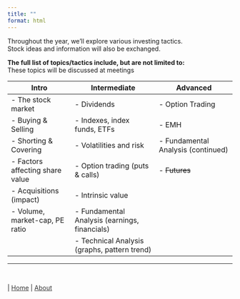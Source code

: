 ```yaml
---
title: ""
format: html
---
```


<span class="big"></span>

Throughout the year, we'll explore various investing tactics.   
Stock ideas and information will also be exchanged.

**The full list of topics/tactics include, but are not limited to:**  
<span class="smalltext-black">These topics will be discussed at meetings</span>
<div class="small-table">
| **Intro**                          | **Intermediate**                              |   **Advanced**                            |
|------------------------------------|-----------------------------------------------|-------------------------------------------|
| - The stock market                 | - Dividends                                   | - Option Trading                          |
| - Buying & Selling                 | - Indexes, index funds, ETFs                  | - EMH                                     |
| - Shorting & Covering              | - Volatilities and risk                       | - Fundamental Analysis <span class="small-text-black">(continued)</span>|
| - Factors affecting share value    | - Option trading (puts & calls)               | - ~~Futures~~                             |
| - Acquisitions (impact)            | - Intrinsic value                             |                                           |
| - Volume, market-cap, PE ratio     | - Fundamental Analysis (earnings, financials) |                                           |
|                                    | - Technical Analysis (graphs, pattern trend)|                                          |
</div>
---

<!-- <div class="tip-box2">
~~**Informational Meeting** | <span class="something1">9/13/2024:</span>  
<span class="something1">At this meeting, we will introduce what Investment Club is and its plan.  
The stock market and its news will also be discussed.</span>  
<span class="something1">Topics include:</span> <span class="highlight2_09">The stock market, buying & selling, factors affecting share price, market-cap</span>  
<span class="something1">Practice trading using Marketwatch will be introduced and demonstrated. </span>~~  
MEETING OVER</div>  -->

<br>

<div class="nav-right">
 | [Home](index.qmd){style="color: #373737;"} | [About](about.qmd){style="color: #373737;"}
</div>